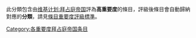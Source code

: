 此分類包含由[[WikiProject:拜占庭帝国|维基计划:拜占庭帝国]]評為'''高重要度'''的條目，評級後條目會自動歸納對應的'''分類'''，請見[[Wikipedia:條目重要度評級標準|條目重要度評級標準]]。
{{Articles by Importance|topic=拜占庭帝国|project=拜占庭帝国|format=toc}}
{{emptycat}}

[[Category:各重要度拜占庭帝国条目|Category:各重要度拜占庭帝国条目]]